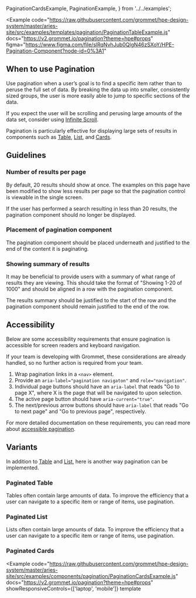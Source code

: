   PaginationCardsExample,
  PaginationExample,
} from '../../examples';

<Example
  code="https://raw.githubusercontent.com/grommet/hpe-design-system/master/aries-site/src/examples/templates/pagination/PaginationTableExample.js"
  docs="https://v2.grommet.io/pagination?theme=hpe#props"
  figma="https://www.figma.com/file/slRqNvhJub0QlgN46zSXoY/HPE-Pagination-Component?node-id=0%3A1"
>
  <PaginationExample />
</Example>

## When to use Pagination

Use pagination when a user’s goal is to find a specific item rather than to peruse the full set of data. By breaking the data up into smaller, consistently sized groups, the user is more easily able to jump to specific sections of the data.

If you expect the user will be scrolling and perusing large amounts of the data set, consider using [Infinite Scroll](https://v2.grommet.io/infinitescroll).

Pagination is particularly effective for displaying large sets of results in components such as [Table](#paginated-table), [List](#paginated-list), and [Cards](#paginated-cards).

## Guidelines

### Number of results per page

By default, 20 results should show at once. The examples on this page have been modified to show less results per page so that the pagination control is viewable in the single screen.

If the user has performed a search resulting in less than 20 results, the pagination component should no longer be displayed.

### Placement of pagination component

The pagination component should be placed underneath and justified to the end of the content it is paginating.

### Showing summary of results

It may be beneficial to provide users with a summary of what range of results they are viewing. This should take the format of "Showing 1-20 of 1000" and should be aligned in a row with the pagination component.

The results summary should be justified to the start of the row and the pagination component should remain justified to the end of the row.

## Accessibility

Below are some accessibility requirements that ensure pagination is accessible for screen readers and keyboard navigation.

If your team is developing with Grommet, these considerations are already handled, so no further action is required from your team.

1. Wrap pagination links in a `<nav>` element.
1. Provide an `aria-label="pagination navigaton"` and `role="navigation"`.
1. Individual page buttons should have an `aria-label` that reads "Go to page X", where X is the page that will be navigated to upon selection.
1. The active page button should have `aria-current="true"`.
1. The next/previous arrow buttons should have `aria-label` that reads "Go to next page" and "Go to previous page", respectively.

For more detailed documentation on these requirements, you can read more about [accessible pagination](https://www.a11ymatters.com/pattern/pagination/).

## Variants

In addition to [Table](/comopnents/table#paginated) and [List](/templates/lists#paginated), here is another way pagination can be implemented.

### Paginated Table

Tables often contain large amounts of data. To improve the efficiency that a user can navigate to a specific item or range of items, use pagination.

<ExampleImagePreview
  label="See Paginated Table"
  href="/components/table#paginated"
  src="/pagination-table-preview.png"
  alt="HPE Design System Paginated Table Example"
/>

### Paginated List

Lists often contain large amounts of data. To improve the efficiency that a user can navigate to a specific item or range of items, use pagination.

<ExampleImagePreview
  label="See Paginated List"
  href="/templates/lists#paginated"
  src="/pagination-list-preview.png"
  alt="HPE Design System Paginated List Example"
/>

### Paginated Cards

<Example
  code="https://raw.githubusercontent.com/grommet/hpe-design-system/master/aries-site/src/examples/components/pagination/PaginationCardsExample.js"
  docs="https://v2.grommet.io/pagination?theme=hpe#props"
  showResponsiveControls={['laptop', 'mobile']}
  template
>
  <PaginationCardsExample />
</Example>
